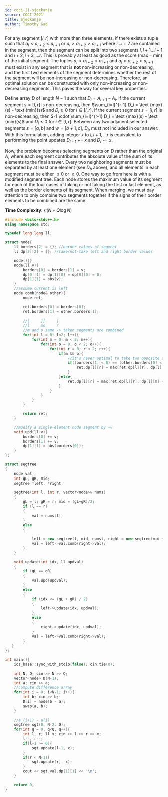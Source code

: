 ```yaml
---
id: coci-21-sjeckanje
source: COCI 2021
title: Sjeckanje
author: Timothy Gao
---
```


For any segment $[l, r]$ with more than three elements, if there exists a tuple such that $a_i < a_{i+2} < a_{i+1}$ or $a_i > a_{i+2} > a_{i+1}$ where $i...i+2$ are contained in the segment, then the segment can be split into two segments $l, l+1... i+1$ and $i+2, i+3, ... r$. This is provably at least as good as the score ($\text {max} - \text {min}$) of the initial segment. The tuples $a_i < a_{i+2} < a_{i+1}$ and $a_i > a_{i+2} > a_{i+1}$ must exist in any segment that is **not** non-increasing or non-decreasing, and the first two elements of the segment determines whether the rest of the segment will be non-increasing or non-decreasing. Therefore, an optimal solution can be constructed with only non-increasing or non-decreasing segments. This paves the way for several key properties.

Define array $D$ of length $N-1$ such that $D_i = A_{i+1} - A_i$. If the current segment $s = [l, r]$ is non-decreasing, then $\sum_{i=l}^{r-1} D_i = \text {max}(s) - \text {min}(s)$ and $D_i \geq 0$ for $i \in [l, r]$. If the current segment $s = [l, r]$ is non-decreasing, then $-1 \cdot \sum_{i=l}^{r-1} D_i = \text {max}(s) - \text {min}(s)$ and $D_i \leq 0$ for $i \in [l, r]$. Between any two adjacent selected segments $s = [a, b]$ and $w = [b+1, c]$, $D_b$ must not included in our answer. With this formulation, adding integer $x$ to $l, l+1, ... r$ is equivalent to performing the point updates $D_{l-1}$ += $x$ and $D_{r}$ -= $x$.

Now, the problem becomes selecting segments on $D$ rather than the original $A$, where each segment contributes the absolute value of the sum of its elements to the final answer. Every two neighboring segments must be separated by at least one element (see $D_b$ above), and all elements in each segment must be either $\leq 0$ or $\geq 0$. One way to go from here is with a modified segment tree. Each node stores the maximum value of its segment for each of the four cases of taking or not taking the first or last element, as well as the border elements of its segment.  When merging, we must pay attention to only combine two segments together if the signs of their border elements to be combined are the same.

**Time Complexity**: $\mathcal O(N + Q\log N)$

<LanguageSection>

<CPPSection>

```cpp
#include <bits/stdc++.h>
using namespace std;

typedef long long ll;

struct node{
    ll borders[2] = {}; //border values of segment
    ll dp[2][2] = {}; //take/not-take left and right border values

    node(){}
    node(ll v){
        borders[0] = borders[1] = v;
        dp[0][1] = dp[1][0] = dp[0][0] = 0;
        dp[1][1] = abs(v);
    }
    //assume current is left
    node comb(node& other){
        node ret;

        ret.borders[0] = borders[0];
        ret.borders[1] = other.borders[1];

        //[     ][     ]
        //l     mo     r
        //m and o same -> taken segments are combined
        for(int l = 0; l<2; l++){
            for(int m = 0; m < 2; m++){
                for(int o = 0; o < 2; o++){
                    for(int r = 0; r < 2; r++){
                        if(m && o){
                            //it's never optimal to take two opposite sign values
                            if((borders[1] < 0) == (other.borders[0] < 0)){
                                ret.dp[l][r] = max(ret.dp[l][r], dp[l][m] + other.dp[o][r]);
                            }
                        }else{
                            ret.dp[l][r] = max(ret.dp[l][r], dp[l][m] + other.dp[o][r]);
                        }
                    }
                }
            }
        }

        return ret;
    }

    //modify a single-element node segment by +v
    void upd(ll v){
        borders[0] += v;
        borders[1] += v;
        dp[1][1] = abs(borders[0]);
    }
};

struct segtree
{
    node val;
    int gL, gR, mid;
    segtree *left, *right;

    segtree(int l, int r, vector<node>& nums)
    {
        gL = l; gR = r; mid = (gL+gR)/2;
        if (l == r)
        {
            val = nums[l];
        }
        else
        {
            
            left = new segtree(l, mid, nums), right = new segtree(mid + 1, r, nums);
            val = left->val.comb(right->val);
        }
    }

    void update(int idx, ll updval)
    {
        if (gL == gR)
        {
            val.upd(updval);
        }
        else
        {
            if (idx <= (gL + gR) / 2)
            {
                left->update(idx, updval);
            }
            else
            {
                right->update(idx, updval);
            }
            val = left->val.comb(right->val);
        }
   }
};

int main(){
    ios_base::sync_with_stdio(false); cin.tie(0);
    
    int N, Q; cin >> N >> Q;
    vector<node> D(N-1);
    int a; cin >> a;
    //compute difference array
    for(int i = 0; i<N-1; i++){
        int b; cin >> b;
        D[i] = node(b - a);
        swap(a, b);
    }
    
    //a_(i+1) - a(i)
    segtree sgt(0, N-2, D);
    for(int q = 0; q<Q; q++){
        int l, r; ll x; cin >> l >> r >> x;
        l--, r--;
        if(l-1 >= 0){
            sgt.update(l-1, x);
        }
        if(r < N-1){
            sgt.update(r, -x);
        }
        cout << sgt.val.dp[1][1] << '\n';
    }

    return 0;
}
```

</CPPSection>

</LanguageSection>
